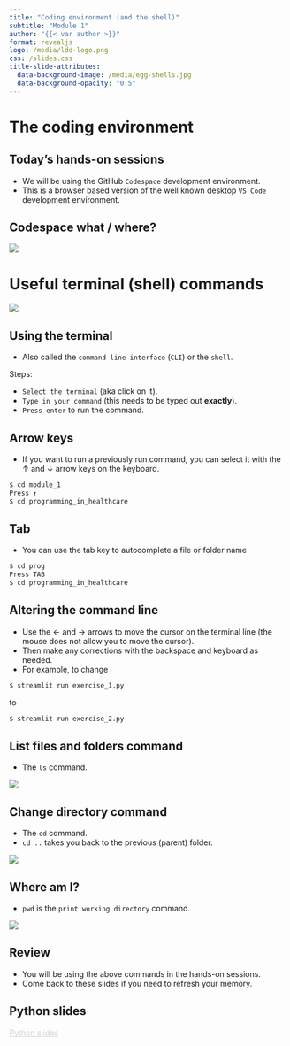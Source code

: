 ```yaml
---
title: "Coding environment (and the shell)"
subtitle: "Module 1"
author: "{{< var author >}}"
format: revealjs
logo: /media/ldd-logo.png
css: /slides.css
title-slide-attributes:
  data-background-image: /media/egg-shells.jpg
  data-background-opacity: "0.5"
---
```


# The coding environment {background-image="/media/bamboo-woods.jpg" background-opacity="0.2"}

## Today's hands-on sessions {background-image="/media/bamboo-woods.jpg" background-opacity="0.2"}

- We will be using the GitHub `Codespace` development environment.
- This is a browser based version of the well known desktop `VS Code` development environment.

## <span class="hide-title">Codespace what / where?</span>

![](/media/codespace-what-where.png){.absolute top=0 left=0 width="max" height="max" fig-alt="Codespace layout with highlighted areas"}

# Useful terminal (shell) commands

![](/media/the-shell.png){.bordered fig-align="center" width="max" height="max" fig-alt="Screen shot of terminal in Codespace"}

## Using the terminal {.smaller}

- Also called the `command line interface` (`CLI`) or the `shell`.

Steps:

- `Select the terminal` (aka click on it).
- `Type in your command` (this needs to be typed out **exactly**).
- `Press enter` to run the command.

## Arrow keys

- If you want to run a previously run command, you can select it with the &#8593; and
  &#8595; arrow keys on the keyboard.

```.bash
$ cd module_1
Press ↑
$ cd programming_in_healthcare
```

## Tab

- You can use the tab key to autocomplete a file or folder name

```.bash
$ cd prog
Press TAB
$ cd programming_in_healthcare
```

## Altering the command line

- Use the &#8592; and &#8594; arrows to move the cursor on the terminal line (the mouse does not allow you to move the cursor).
- Then make any corrections with the backspace and keyboard as needed.
- For example, to change

```.bash
$ streamlit run exercise_1.py
```

to

```.bash
$ streamlit run exercise_2.py
```

## List files and folders command

- The `ls` command.

![](/media/command-ls.png){.bordered fig-align="center" width="max" height="max" fig-alt="Screen shot of 'ls' being run in terminal"}

## Change directory command

- The `cd` command.
- `cd ..` takes you back to the previous (parent) folder.

![](/media/command-cd.png){.bordered fig-align="center" width="max" height="max" fig-alt="Screen shot of 'cd' being run in the terminal"}

## Where am I?

- `pwd` is the `print working directory` command.

![](/media/command-pwd.png){.bordered fig-align="center" width="max" height="max" fig-alt="Screen shot of 'pwd' being run in the terminal"}

## Review

- You will be using the above commands in the hands-on sessions.
- Come back to these slides if you need to refresh your memory.

## Python slides

```{=html}
<div class="bottom-right">
    <a href="https://letsdodigital.org/learn/learn-python/module-1/3-python.html" style="color: lightgrey;">Python slides</a>
</div>
```
